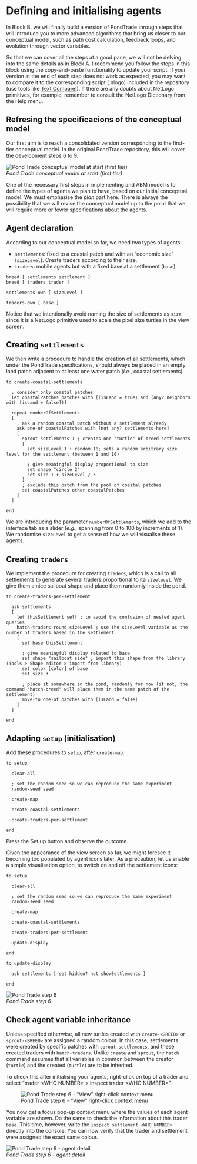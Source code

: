 # Defining and initialising agents {#pond-trade-agent-definition}

In Block B, we will finally build a version of PondTrade through steps that will introduce you to more advanced algorithms that bring us closer to our conceptual model, such as path cost calculation, feedback loops, and evolution through vector variables.

So that we can cover all the steps at a good pace, we will not be delving into the same details as in Block A. I recommend you follow the steps in this block using the copy-and-paste functionality to update your script. If your version at the end of each step does not work as expected, you may want to compare it to the corresponding script (.nlogo) included in the repository (use tools like [Text Compare!](https://text-compare.com/)). If there are any doubts about NetLogo primitives, for example, remember to consult the NetLogo Dictionary from the Help menu. 

## Refresing the specificacions of the conceptual model

Our first aim is to reach a consolidated version corresponding to the first-tier conceptual model. In the original PondTrade repository, this will cover the development steps 6 to 9.

![Pond Trade conceptual model at start (first tier)](assets/images/0_conceptAtStart_firstTier.png)  
*Pond Trade conceptual model at start (first tier)*

One of the necessary first steps in implementing and ABM model is to define the types of agents we plan to have, based on our initial conceptual model. We must emphasise the *plan* part here. There is always the possibility that we will revise the conceptual model up to the point that we will require more or fewer specifications about the agents.

## Agent declaration

According to our conceptual model so far, we need two types of agents:

- `settlements`: fixed to a coastal patch and with an "economic size" (`sizeLevel`). Create traders according to their size. 
- `traders`: mobile agents but with a fixed base at a settlement (`base`).

```NetLogo
breed [ settlements settlement ]
breed [ traders trader ]

settlements-own [ sizeLevel ]

traders-own [ base ]
```

::: {.callout-caution}

Notice that we intentionally avoid naming the size of settlements as `size`, since it is a NetLogo primitive used to scale the pixel size turtles in the view screen.

:::

## Creating `settlements`

We then write a procedure to handle the creation of all settlements, which under the PondTrade specifications, should always be placed in an empty land patch adjacent to at least one water patch (*i.e.*, coastal settlements).

```NetLogo
to create-coastal-settlements

  ; consider only coastal patches
  let coastalPatches patches with [(isLand = true) and (any? neighbors with [isLand = false])]

  repeat numberOfSettlements
  [
    ; ask a random coastal patch without a settlement already
    ask one-of coastalPatches with [not any? settlements-here]
    [
      sprout-settlements 1 ; creates one "turtle" of breed settlements
      [
        set sizeLevel 1 + random 10; sets a random arbitrary size level for the settlement (between 1 and 10)

        ; give meaningful display proportional to size
        set shape "circle 2"
        set size 1 + sizeLevel / 3
      ]
      ; exclude this patch from the pool of coastal patches
      set coastalPatches other coastalPatches
    ]
  ]

end
```

We are introducing the parameter `numberOfSettlements`, which we add to the interface tab as a slider (*e.g.*, spanning from 0 to 100 by increments of 1). We randomise `sizeLevel` to get a sense of how we will visualise these agents.

## Creating `traders`

We implement the procedure for creating `traders`, which is a call to all settlements to generate several traders proportional to ita `sizelevel`. We give them a nice sailboat shape and place them randomly inside the pond.

```NetLogo
to create-traders-per-settlement

  ask settlements
  [
    let thisSettlement self ; to avoid the confusion of nested agent queries
    hatch-traders round sizeLevel ; use the sizeLevel variable as the number of traders based in the settlement
    [
      set base thisSettlement

      ; give meaningful display related to base
      set shape "sailboat side" ; import this shape from the library (Tools > Shape editor > import from library)
      set color [color] of base
      set size 3

      ; place it somewhere in the pond, randomly for now (if not, the command "hatch-breed" will place them in the same patch of the settlement)
      move-to one-of patches with [isLand = false]
    ]
  ]

end
```

## Adapting `setup` (initialisation)

Add these procedures to `setup`, after `create-map`:

```NetLogo
to setup

  clear-all

  ; set the random seed so we can reproduce the same experiment
  random-seed seed

  create-map

  create-coastal-settlements

  create-traders-per-settlement

end
```

Press the Set up button and observe the outcome.

Given the appearance of the view screen so far, we might foresee it becoming too populated by agent icons later. As a precaution, let us enable a simple visualisation option, to switch on and off the settlement icons:

```NetLogo
to setup

  clear-all

  ; set the random seed so we can reproduce the same experiment
  random-seed seed

  create-map

  create-coastal-settlements

  create-traders-per-settlement

  update-display

end

to update-display

  ask settlements [ set hidden? not showSettlements ]

end
```

![Pond Trade step 6](assets/screenshots/BlockB_PondTrade_step06_agent-types-interface.png)  
*Pond Trade step 6*

## Check agent variable inheritance

Unless specified otherwise, all new turtles created with `create-<BREED>` or `sprout-<BREED>` are assigned a random colour. In this case, settlements were created by specific patches with `sprout-settlements`, and these created traders with `hatch-traders`. Unlike `create` and `sprout`, the `hatch` command assumes that all variables in common between the creator (`turtle`) and the created (`turtle`) are to be inherited.

To check this after initialising your agents, right-click on top of a trader and select "trader \<WHO NUMBER> > inspect trader \<WHO NUMBER>".

![Pond Trade step 6 - "View" right-click context menu](assets/screenshots/BlockB_PondTrade_step06_agent-types-interface_context-menu.png)

You now get a focus pop-up context menu where the values of each agent variable are shown. Do the same to check the information about this trader `base`. This time, however, write the `inspect settlement <WHO NUMBER>` directly into the console. You can now verify that the trader and settlement were assigned the exact same colour.

![Pond Trade step 6 - agent detail](assets/screenshots/BlockB_PondTrade_step06_agent-types-interface_agentDetail.png)  
*Pond Trade step 6 - agent detail*
